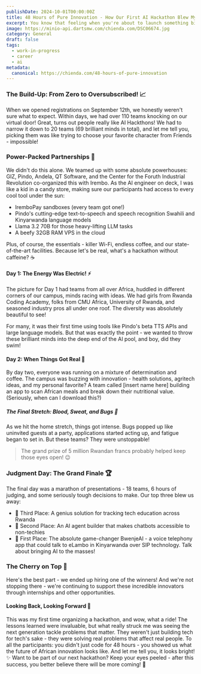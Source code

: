 ```yaml
---
publishDate: 2024-10-01T00:00:00Z
title: 48 Hours of Pure Innovation - How Our First AI Hackathon Blew My Mind! 🚀
excerpt: You know that feeling when you're about to launch something big, and your stomach is doing backflips? That was me before our first-ever AI hackathon at Irembo campus.
image: https://minio-api.dartsmw.com/chienda.com/DSC06674.jpg
category: General
draft: false
tags:
  - work-in-progress
  - career
  - ai
metadata:
  canonical: https://chienda.com/48-hours-of-pure-innovation
---
```


### The Build-Up: From Zero to Oversubscribed! 📈

When we opened registrations on September 12th, we honestly weren't sure what to expect. Within days, we had over 110 teams knocking on our virtual door! Great, turns out people really like AI Hackthons! We had to narrow it down to 20 teams (69 brilliant minds in total), and let me tell you, picking them was like trying to choose your favorite character from Friends - impossible!

### Power-Packed Partnerships 🤝

We didn't do this alone. We teamed up with some absolute powerhouses: GIZ, Pindo, Andela, QT Software, and the Center for the Foruth Industrial Revolution co-organized this with Irembo. As the AI engineer on deck, I was like a kid in a candy store, making sure our participants had access to every cool tool under the sun:

- IremboPay sandboxes (every team got one!)
- Pindo's cutting-edge text-to-speech and speech recognition Swahili and Kinyarwanda language models
- Llama 3.2 70B for those heavy-lifting LLM tasks
- A beefy 32GB RAM VPS in the cloud

Plus, of course, the essentials - killer Wi-Fi, endless coffee, and our state-of-the-art facilities. Because let's be real, what's a hackathon without caffeine? ☕

#### Day 1: The Energy Was Electric! ⚡

The picture for Day 1 had teams from all over Africa, huddled in different corners of our campus, minds racing with ideas. We had girls from Rwanda Coding Academy, folks from CMU Africa, University of Rwanda, and seasoned industry pros all under one roof. The diversity was absolutely beautiful to see!

For many, it was their first time using tools like Pindo's beta TTS APIs and large language models. But that was exactly the point - we wanted to throw these brilliant minds into the deep end of the AI pool, and boy, did they swim!

#### Day 2: When Things Got Real 💪

By day two, everyone was running on a mixture of determination and coffee. The campus was buzzing with innovation - health solutions, agritech ideas, and my personal favorite? A team called [insert name here] building an app to scan African meals and break down their nutritional value. (Seriously, when can I download this?)

##### The Final Stretch: Blood, Sweat, and Bugs 🐛

As we hit the home stretch, things got intense. Bugs popped up like uninvited guests at a party, applications started acting up, and fatigue began to set in. But these teams? They were unstoppable!

> The grand prize of 5 million Rwandan francs probably helped keep those eyes open! 😉

### Judgment Day: The Grand Finale 🏆

The final day was a marathon of presentations - 18 teams, 6 hours of judging, and some seriously tough decisions to make. Our top three blew us away:

- 🥉 Third Place: A genius solution for tracking tech education across Rwanda
- 🥎 Second Place: An AI agent builder that makes chatbots accessible to non-techies
- 🥇 First Place: The absolute game-changer BwenjeAI - a voice telephony app that could talk to eLambo in Kinyarwanda over SIP technology. Talk about bringing AI to the masses!

### The Cherry on Top 🍒

Here's the best part - we ended up hiring one of the winners! And we're not stopping there - we're continuing to support these incredible innovators through internships and other opportunities.

#### Looking Back, Looking Forward 🌅

This was my first time organizing a hackathon, and wow, what a ride! The lessons learned were invaluable, but what really struck me was seeing the next generation tackle problems that matter. They weren't just building tech for tech's sake - they were solving real problems that affect real people.
To all the participants: you didn't just code for 48 hours - you showed us what the future of African innovation looks like. And let me tell you, it looks bright! ✨
Want to be part of our next hackathon? Keep your eyes peeled - after this success, you better believe there will be more coming! 🚀
